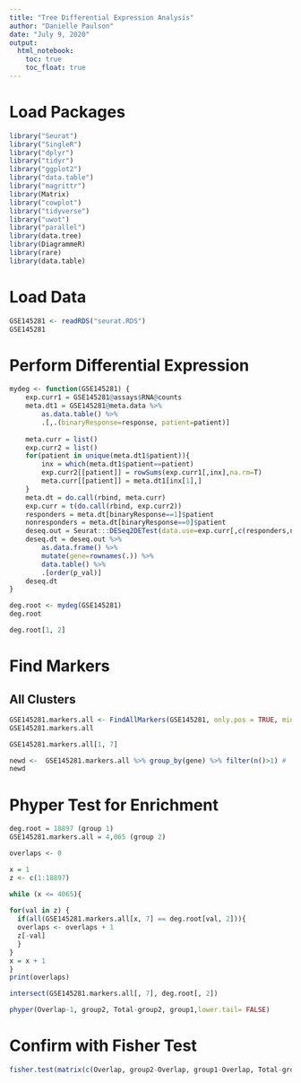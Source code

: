 ```yaml
---
title: "Tree Differential Expression Analysis"
author: "Danielle Paulson"
date: "July 9, 2020"
output: 
  html_notebook:
    toc: true
    toc_float: true
---
```


# Load Packages

```r
library("Seurat")
library("SingleR")
library("dplyr")
library("tidyr")
library("ggplot2")
library("data.table")
library("magrittr")
library(Matrix)
library("cowplot")
library("tidyverse")
library("uwot")
library("parallel")
library(data.tree)
library(DiagrammeR)
library(rare)
library(data.table)
```

# Load Data

```r
GSE145281 <- readRDS("seurat.RDS")
GSE145281
```

# Perform Differential Expression

```r
mydeg <- function(GSE145281) {
    exp.curr1 = GSE145281@assays$RNA@counts
    meta.dt1 = GSE145281@meta.data %>%
        as.data.table() %>%
        .[,.(binaryResponse=response, patient=patient)] 
    
    meta.curr = list()
    exp.curr2 = list()
    for(patient in unique(meta.dt1$patient)){
        inx = which(meta.dt1$patient==patient)
        exp.curr2[[patient]] = rowSums(exp.curr1[,inx],na.rm=T)
        meta.curr[[patient]] = meta.dt1[inx[1],]
    }
    meta.dt = do.call(rbind, meta.curr)
    exp.curr = t(do.call(rbind, exp.curr2))
    responders = meta.dt[binaryResponse==1]$patient
    nonresponders = meta.dt[binaryResponse==0]$patient
    deseq.out = Seurat:::DESeq2DETest(data.use=exp.curr[,c(responders,nonresponders)], cells.1=responders, cells.2=nonresponders)
    deseq.dt = deseq.out %>%
        as.data.frame() %>%
        mutate(gene=rownames(.)) %>%
        data.table() %>% 
        .[order(p_val)]
    deseq.dt
}
```

```r
deg.root <- mydeg(GSE145281)
deg.root
```
```r
deg.root[1, 2]
```

# Find Markers

## All Clusters

```r
GSE145281.markers.all <- FindAllMarkers(GSE145281, only.pos = TRUE, min.pct = 0.25, logfc.threshold = 0.25)
GSE145281.markers.all
```
```r
GSE145281.markers.all[1, 7]
```

```r
newd <-  GSE145281.markers.all %>% group_by(gene) %>% filter(n()>1) #
newd
```

# Phyper Test for Enrichment

```r
deg.root = 18897 (group 1)
GSE145281.markers.all = 4,065 (group 2)
```

```r
overlaps <- 0

x = 1
z <- c(1:18897)

while (x <= 4065){
  
for(val in z) {
  if(all(GSE145281.markers.all[x, 7] == deg.root[val, 2])){
  overlaps <- overlaps + 1
  z[-val]
  }
}
x = x + 1
}
print(overlaps)
```

```r
intersect(GSE145281.markers.all[, 7], deg.root[, 2])
```


```r
phyper(Overlap-1, group2, Total-group2, group1,lower.tail= FALSE)
```

# Confirm with Fisher Test

```r
fisher.test(matrix(c(Overlap, group2-Overlap, group1-Overlap, Total-group2-group1 +Overlap), 2, 2), alternative='greater')$p.value
```
